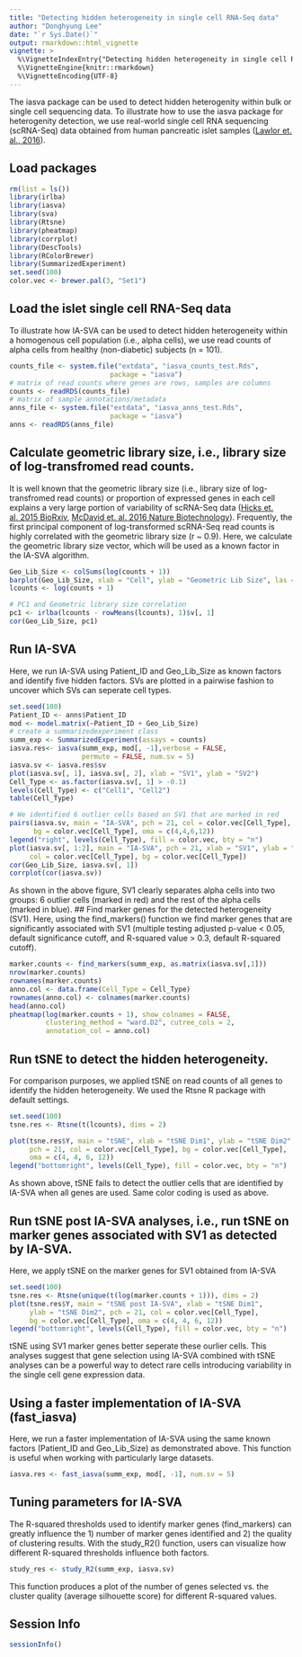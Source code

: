 ```yaml
---
title: "Detecting hidden heterogeneity in single cell RNA-Seq data"
author: "Donghyung Lee"
date: "`r Sys.Date()`"
output: rmarkdown::html_vignette
vignette: >
  %\VignetteIndexEntry{"Detecting hidden heterogeneity in single cell RNA-Seq data"}
  %\VignetteEngine{knitr::rmarkdown}
  %\VignetteEncoding{UTF-8}
---
```



The iasva package can be used to detect hidden heterogenity within bulk or 
single cell sequencing data. To illustrate how to use the iasva package for
heterogenity detection, we use real-world single cell RNA sequencing (scRNA-Seq)
data obtained from human pancreatic islet samples 
([Lawlor et. al., 2016](http://genome.cshlp.org/content/early/2017/01/16/gr.212720.116)). 

## Load packages
```r
rm(list = ls())
library(irlba) 
library(iasva)
library(sva)
library(Rtsne)
library(pheatmap)
library(corrplot)
library(DescTools)
library(RColorBrewer)
library(SummarizedExperiment)
set.seed(100)
color.vec <- brewer.pal(3, "Set1")
```

## Load the islet single cell RNA-Seq data
To illustrate how IA-SVA can be used to detect hidden heterogeneity within
a homogenous cell population (i.e., alpha cells), we use read counts of alpha
cells from healthy (non-diabetic) subjects (n = 101).   
```r
counts_file <- system.file("extdata", "iasva_counts_test.Rds",
                         package = "iasva")
# matrix of read counts where genes are rows, samples are columns
counts <- readRDS(counts_file)
# matrix of sample annotations/metadata
anns_file <- system.file("extdata", "iasva_anns_test.Rds",
                         package = "iasva")
anns <- readRDS(anns_file)

```

## Calculate geometric library size, i.e., library size of log-transfromed read counts. 
It is well known that the geometric library size
(i.e., library size of log-transfromed read counts) or proportion of expressed
genes in each cell explains a very large portion of variability of scRNA-Seq 
data ([Hicks et. al. 2015 BioRxiv](http://biorxiv.org/content/early/2015/08/25/025528),
[McDavid et. al. 2016 Nature Biotechnology](http://www.nature.com/nbt/journal/v34/n6/full/nbt.3498.html)). 
Frequently, the first principal component of log-transformed scRNA-Seq read
counts is highly correlated with the geometric library size (r ~ 0.9). 
Here, we calculate the geometric library size vector, which will be used
as a known factor in the IA-SVA algorithm.
```r
Geo_Lib_Size <- colSums(log(counts + 1))
barplot(Geo_Lib_Size, xlab = "Cell", ylab = "Geometric Lib Size", las = 2)
lcounts <- log(counts + 1)

# PC1 and Geometric library size correlation
pc1 <- irlba(lcounts - rowMeans(lcounts), 1)$v[, 1]
cor(Geo_Lib_Size, pc1)
```

## Run IA-SVA
Here, we run IA-SVA using Patient_ID and Geo_Lib_Size as known factors
and identify five hidden factors. SVs are plotted in a pairwise fashion to
uncover which SVs can seperate cell types. 
```r
set.seed(100)
Patient_ID <- anns$Patient_ID
mod <- model.matrix(~Patient_ID + Geo_Lib_Size)
# create a summarizedexperiment class
summ_exp <- SummarizedExperiment(assays = counts)
iasva.res<- iasva(summ_exp, mod[, -1],verbose = FALSE, 
                  permute = FALSE, num.sv = 5)
iasva.sv <- iasva.res$sv
plot(iasva.sv[, 1], iasva.sv[, 2], xlab = "SV1", ylab = "SV2")
Cell_Type <- as.factor(iasva.sv[, 1] > -0.1) 
levels(Cell_Type) <- c("Cell1", "Cell2")
table(Cell_Type)

# We identified 6 outlier cells based on SV1 that are marked in red
pairs(iasva.sv, main = "IA-SVA", pch = 21, col = color.vec[Cell_Type],
      bg = color.vec[Cell_Type], oma = c(4,4,6,12))
legend("right", levels(Cell_Type), fill = color.vec, bty = "n")
plot(iasva.sv[, 1:2], main = "IA-SVA", pch = 21, xlab = "SV1", ylab = "SV2",
     col = color.vec[Cell_Type], bg = color.vec[Cell_Type])
cor(Geo_Lib_Size, iasva.sv[, 1])
corrplot(cor(iasva.sv))
```

As shown in the above figure, SV1 clearly separates alpha cells into two
groups: 6 outlier cells (marked in red) and the rest of the alpha cells
(marked in blue). 
## Find marker genes for the detected heterogeneity (SV1).
Here, using the find_markers() function we find marker genes that are
significantly associated with SV1 (multiple testing adjusted p-value < 0.05,
default significance cutoff, and R-squared value > 0.3, default R-squared cutoff).  
```r
marker.counts <- find_markers(summ_exp, as.matrix(iasva.sv[,1]))
nrow(marker.counts)
rownames(marker.counts)
anno.col <- data.frame(Cell_Type = Cell_Type)
rownames(anno.col) <- colnames(marker.counts)
head(anno.col)
pheatmap(log(marker.counts + 1), show_colnames = FALSE,
         clustering_method = "ward.D2", cutree_cols = 2,
         annotation_col = anno.col)
```

## Run tSNE to detect the hidden heterogeneity.
For comparison purposes, we applied tSNE on read counts of all genes to
identify the hidden heterogeneity. We used the Rtsne R package with default settings.

```r
set.seed(100)
tsne.res <- Rtsne(t(lcounts), dims = 2)

plot(tsne.res$Y, main = "tSNE", xlab = "tSNE Dim1", ylab = "tSNE Dim2",
     pch = 21, col = color.vec[Cell_Type], bg = color.vec[Cell_Type],
     oma = c(4, 4, 6, 12))
legend("bottomright", levels(Cell_Type), fill = color.vec, bty = "n")
```

As shown above, tSNE fails to detect the outlier cells that are identified by
IA-SVA when all genes are used. Same color coding is used as above. 

## Run tSNE post IA-SVA analyses, i.e., run tSNE on marker genes associated with SV1 as detected by IA-SVA. 
Here, we apply tSNE on the marker genes for SV1 obtained from IA-SVA
```r
set.seed(100)
tsne.res <- Rtsne(unique(t(log(marker.counts + 1))), dims = 2)
plot(tsne.res$Y, main = "tSNE post IA-SVA", xlab = "tSNE Dim1",
     ylab = "tSNE Dim2", pch = 21, col = color.vec[Cell_Type],
     bg = color.vec[Cell_Type], oma = c(4, 4, 6, 12))
legend("bottomright", levels(Cell_Type), fill = color.vec, bty = "n")
```

tSNE using SV1 marker genes better seperate these ourlier cells. 
This analyses suggest that gene selection using IA-SVA combined
with tSNE analyses can be a powerful way to detect rare cells introducing
variability in the single cell gene expression data. 

## Using a faster implementation of IA-SVA (fast_iasva)
Here, we run a faster implementation of IA-SVA using the same known
factors (Patient_ID and Geo_Lib_Size) as demonstrated above. This function
is useful when working with particularly large datasets.
```r
iasva.res <- fast_iasva(summ_exp, mod[, -1], num.sv = 5)
```

## Tuning parameters for IA-SVA
The R-squared thresholds used to identify marker genes (find_markers)
can greatly influence the 1) number of marker genes identified and 2)
the quality of clustering results. With the study_R2() function,
users can visualize how different R-squared thresholds influence both factors.

```r
study_res <- study_R2(summ_exp, iasva.sv)
```
This function produces a plot of the number of genes selected vs. the 
cluster quality (average silhouette score) for different R-squared values.

## Session Info
```r
sessionInfo()
```
